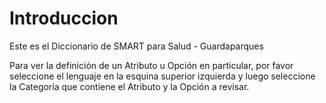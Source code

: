 # Introduccion {.unnumbered}

Este es el Diccionario de SMART para Salud - Guardaparques

Para ver la definición de un Atributo u Opción en particular, por favor seleccione el lenguaje en la esquina superior izquierda y luego seleccione la Categoría que contiene el Atributo y la Opción a revisar.
